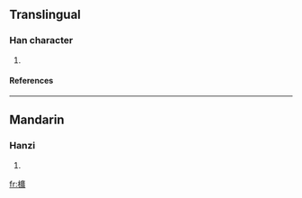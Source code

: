 ==Translingual==
===Han character===
{{Han char|rn=75|rad=木|as=15|sn=19|four=|canj=木戈廿金 (DITC)}}
# {{defn|Han|sort=木15}}
====References====
{{Han ref|kx=0559.310|dkj=15789|dj=0949.060|hdz=21310.050|uh=6ACE|ud=27342}}

----
==Mandarin==
===Hanzi===
{{cmn-hanzi|pin=[[guàng]] ([[guang4]])|wg=kuang<sup>4</sup>}}
# {{defn|Mandarin}}

[[fr:櫎]]